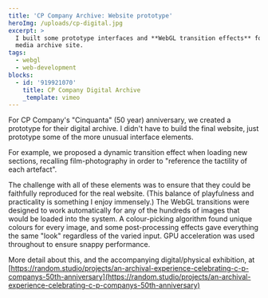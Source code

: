 ```yaml
---
title: 'CP Company Archive: Website prototype'
heroImg: /uploads/cp-digital.jpg
excerpt: >
  I built some prototype interfaces and **WebGL transition effects** for this
  media archive site.
tags:
  - webgl
  - web-development
blocks:
  - id: '919921070'
    title: CP Company Digital Archive
    _template: vimeo
---
```


For CP Company's "Cinquanta" (50 year) anniversary, we created a prototype for their digital archive. I didn't have to build the final website, just prototype some of the more unusual interface elements.

For example, we proposed a dynamic transition effect when loading new sections, recalling film-photography in order to "reference the tactility of each artefact".

The challenge with all of these elements was to ensure that they could be faithfully reproduced for the real website. (This balance of playfulness and practicality is something I enjoy immensely.) The WebGL transitions were designed to work automatically for any of the hundreds of images that would be loaded into the system. A colour-picking algorithm found unique colours for every image, and some post-processing effects gave everything the same "look" regardless of the varied input. GPU acceleration was used throughout to ensure snappy performance.

More detail about this, and the accompanying digital/physical exhibition, at [https://random.studio/projects/an-archival-experience-celebrating-c-p-companys-50th-anniversary](https://random.studio/projects/an-archival-experience-celebrating-c-p-companys-50th-anniversary)
